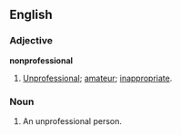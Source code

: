 ==English==

===Adjective===
'''nonprofessional'''

# [[unprofessional|Unprofessional]]; [[amateur]]; [[inappropriate]].

===Noun===
{{en-noun}}

# An unprofessional person.